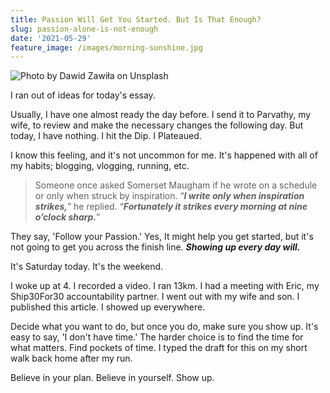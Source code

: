 ```yaml
---
title: Passion Will Get You Started. But Is That Enough?
slug: passion-alone-is-not-enough
date: '2021-05-29'
feature_image: /images/morning-sunshine.jpg
---
```

![Photo by Dawid Zawiła on Unsplash](/images/morning-sunshine.jpg)

I ran out of ideas for today's essay.

Usually, I have one almost ready the day before. I send it to Parvathy, my wife, to review and make the necessary changes the following day. But today, I have nothing. I hit the Dip. I Plateaued.

I know this feeling, and it's not uncommon for me. It's happened with all of my habits; blogging, vlogging, running, etc.

> Someone once asked Somerset Maugham if he wrote on a schedule or only when struck by inspiration. “_**I write only when inspiration strikes,**_” he replied. “_**Fortunately it strikes every morning at nine o’clock sharp.**_”

They say, 'Follow your Passion.' Yes, It might help you get started, but it's not going to get you across the finish line. _**Showing up every day will.**_

It's Saturday today. It's the weekend.

I woke up at 4. I recorded a video. I ran 13km. I had a meeting with Eric, my Ship30For30 accountability partner. I went out with my wife and son. I published this article. I showed up everywhere.

Decide what you want to do, but once you do, make sure you show up. It's easy to say, 'I don't have time.' The harder choice is to find the time for what matters. Find pockets of time. I typed the draft for this on my short walk back home after my run.

Believe in your plan. Believe in yourself. Show up.

